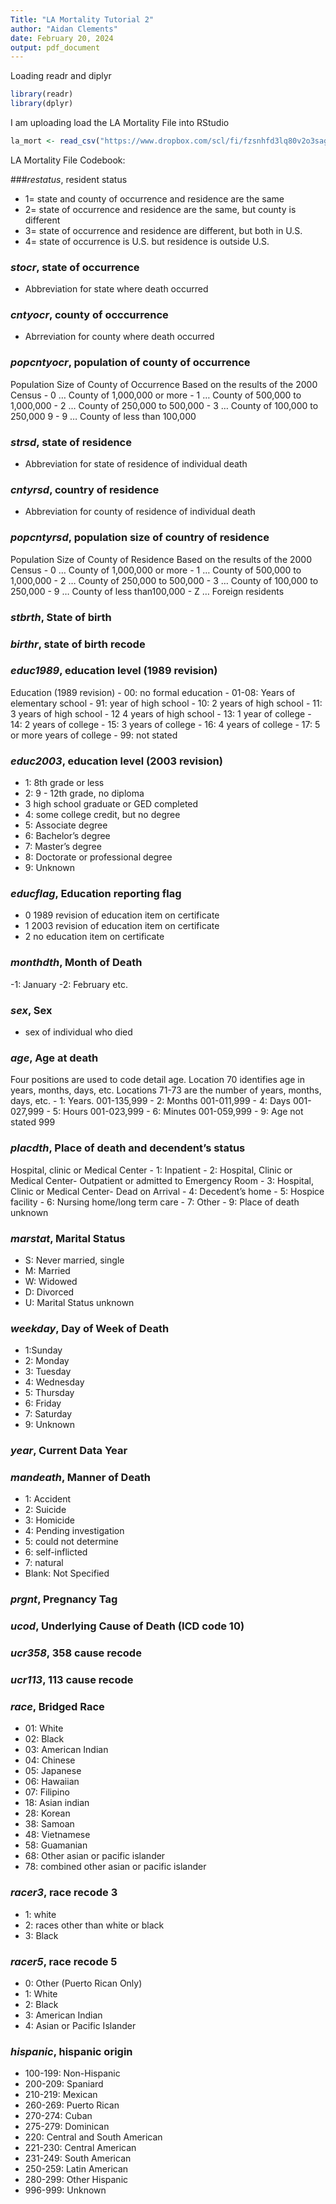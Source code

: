 ```yaml
---
Title: "LA Mortality Tutorial 2"
author: "Aidan Clements"
date: February 20, 2024
output: pdf_document
---
```

Loading readr and diplyr
```r
library(readr)
library(dplyr)
```

I am uploading load the LA Mortality File into RStudio 
```r
la_mort <- read_csv("https://www.dropbox.com/scl/fi/fzsnhfd3lq80v2o3sag6c/la_mort.csv?rlkey=h1vyjm2b8ppgejgsg3e8evm7i&dl=1")
```

LA Mortality File Codebook: 

###*restatus*, resident status

- 1= state and county of occurrence and residence are the same
- 2= state of occurrence and residence are the same, but county is different
- 3= state of occurrence and residence are different, but both in U.S.
- 4= state of occurrence is U.S. but residence is outside U.S.

### *stocr*, state of occurrence
- Abbreviation for state where death occurred

### *cntyocr*, county of occcurrence
- Abrreviation for county where death occurred

### *popcntyocr*, population of county of occurrence
Population Size of County of Occurrence
Based on the results of the 2000 Census
- 0 ... County of 1,000,000 or more
- 1 ... County of 500,000 to 1,000,000
- 2 ... County of 250,000 to 500,000
- 3 ... County of 100,000 to 250,000 9
- 9 ... County of less than 100,000 

### *strsd*, state of residence
- Abbreviation for state of residence of individual death 

### *cntyrsd*, country of residence 
- Abbreviation for county of residence of individual death 

### *popcntyrsd*, population size of country of residence
Population Size of County of Residence
Based on the results of the 2000 Census
- 0 ... County of 1,000,000 or more
- 1 ... County of 500,000 to 1,000,000
- 2 ... County of 250,000 to 500,000
- 3 ... County of 100,000 to 250,000
- 9 ... County of less than100,000
- Z ... Foreign residents 

### *stbrth*, State of birth

### *birthr*, state of birth recode

### *educ1989*, education level (1989 revision)
Education (1989 revision)
- 00: no formal education
- 01-08: Years of elementary school
- 91: year of high school
- 10: 2 years of high school
- 11: 3 years of high school
- 12 4 years of high school
- 13: 1 year of college
- 14: 2 years of college
- 15: 3 years of college
- 16: 4 years of college
- 17: 5 or more years of college
- 99: not stated

### *educ2003*, education level (2003 revision)
- 1: 8th grade or less
- 2: 9 - 12th grade, no diploma
- 3 high school graduate or GED completed
- 4: some college credit, but no degree
- 5: Associate degree
- 6: Bachelor’s degree
- 7: Master’s degree
- 8: Doctorate or professional degree
- 9: Unknown

### *educflag*, Education reporting flag
- 0 1989 revision of education item on certificate
- 1 2003 revision of education item on certificate
- 2 no education item on certificate 

### *monthdth*, Month of Death
-1: January
-2: February etc.

### *sex*, Sex
- sex of individual who died

### *age*, Age at death
Four positions are used to code detail age. Location 70 identifies age in years, months, days, etc. Locations 71-73 are the number of years, months, days, etc.
- 1: Years. 001-135,999
- 2: Months 001-011,999
- 4: Days 001-027,999
- 5: Hours 001-023,999
- 6: Minutes 001-059,999
- 9: Age not stated 999

### *placdth*, Place of death and decendent's status
Hospital, clinic or Medical Center
- 1: Inpatient
- 2: Hospital, Clinic or Medical Center- Outpatient or admitted to Emergency Room 
- 3: Hospital, Clinic or Medical Center- Dead on Arrival
- 4: Decedent’s home
- 5:  Hospice facility
- 6: Nursing home/long term care
- 7:  Other
- 9: Place of death unknown

### *marstat*, Marital Status
- S: Never married, single
- M: Married
- W: Widowed
- D: Divorced
- U: Marital Status unknown

### *weekday*, Day of Week of Death
- 1:Sunday
- 2: Monday
- 3: Tuesday
- 4: Wednesday
- 5: Thursday
- 6: Friday
- 7: Saturday
- 9: Unknown

### *year*, Current Data Year

### *mandeath*, Manner of Death
- 1: Accident
- 2: Suicide
- 3: Homicide
- 4: Pending investigation
- 5: could not determine
- 6: self-inflicted
- 7: natural
- Blank: Not Specified

### *prgnt*, Pregnancy Tag

### *ucod*, Underlying Cause of Death (ICD code 10)

### *ucr358*, 358 cause recode

### *ucr113*, 113 cause recode

### *race*, Bridged Race
- 01: White
- 02: Black
- 03: American Indian
- 04: Chinese
- 05: Japanese
- 06: Hawaiian
- 07: Filipino
- 18: Asian indian
- 28: Korean
- 38: Samoan
- 48: Vietnamese
- 58: Guamanian
- 68: Other asian or pacific islander
- 78: combined other asian or pacific islander

### *racer3*, race recode 3
- 1: white
- 2: races other than white or black
- 3: Black

### *racer5*, race recode 5
- 0: Other (Puerto Rican Only)
- 1: White
- 2: Black
- 3: American Indian
- 4: Asian or Pacific Islander

### *hispanic*, hispanic origin
- 100-199: Non-Hispanic
- 200-209: Spaniard
- 210-219: Mexican
- 260-269: Puerto Rican
- 270-274: Cuban
- 275-279: Dominican
- 220: Central and South American
- 221-230: Central American
- 231-249: South American
- 250-259: Latin American
- 280-299: Other Hispanic
- 996-999: Unknown










